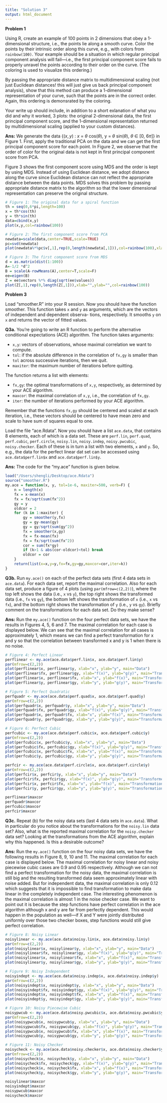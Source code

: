 ```yaml
---
title: "Solution 3"
output: html_document
---
```


**Problem 1**

Using R, create an example of 100 points in 2 dimensions that obey a 1-dimensional structure, i.e., the points lie along a smooth curve. Color the points by their intrinsic order along this curve, e.g., with colors from `rainbow(100)`. Your example should be a situation in which regular principal component analysis will fail—i.e., the first principal component score fails to properly unravel the points according to their order on the curve. (The coloring is used to visualize this ordering.)

By passing the appropriate distance matrix to multidimensional scaling (not just Euclidean distances! this will just give us back principal component analysis), show that this method can produce a 1-dimensional representation of your curve, such that the points are in the correct order. Again, this ordering is demonsrated by the coloring.

Your write up should include, in addition to a short exlanation of what you did and why it worked, 3 plots: the original 2-dimensional data, the first principal component score, and the 1-dimensional representation returned by multidimensional scaling (applied to your custom distances).

**Ans:**
We generate the data {($x, y$) : $x$ = $\theta$ cos($\theta$), y = $\theta$ sin($\theta$), $\theta$ $\in$ [0, 6$\pi$]} in Figure 1. First, apply the traditional PCA on the data and we can get the first principal component score for each point. In Figure 2, we observe that the order of color for the original data is not kept in first principal component score from PCA.

Figure 3 shows the first component score using MDS and the order is kept by using MDS. Instead of using Euclidean distance, we adopt distance along the curve since Euclidean distance can not reflect the appropriate distance between the data points. MDS solves this problem by passing appropriate distance matrix to the algorithm so that the lower dimensional representation can preserve the original structure.

```r
# Figure 1: The original data for a spiral function
th = seq(0,6*pi,length=100)
x = th*cos(th)
y = th*sin(th)
data=cbind(x,y)
plot(x,y,col=rainbow(100))
```

```r
# Figure 2: The first component score from PCA
newdata=scale(data,center=TRUE,scale=TRUE)
pc=svd(newdata)
plot(newdata%*%pc$v[,1],rep(0,length(newdata[,1])),col=rainbow(100),xlab="",ylab="")
```

```r
# Figure 3: The first component score from MDS
d = as.matrix(dist(1:100))
A=-1/2 *d^2
B = scale(A-rowMeans(A),center=T,scale=F)
ee=eigen(B)
Z = ee$vectors %*% diag(sqrt(ee$values))
plot(Z[,1],rep(0,length(Z[,1])),xlab="",ylab="",col=rainbow(100))
```

**Problem 3**

Load "smoother.R" into your R session. Now you should have the function smoother. This function takes `x` and `y` as arguments, which are the vectors of independent and dependent observa- tions, respectively. It smooths `y` on `x` and returns the vector of fitted values.

**Q3a.** You’re going to write an R function to perform the alternative conditional expectations (ACE) algorithm. The function takes arguments:

- `x,y`: vectors of observations, whose maximal correlation we want to compute.
- `tol`: if the absolute difference in the correlation of `fx,gy` is smaller than `tol` across successive iterations, then we quit.
- `maxiter`: the maximum number of iterations before quitting. 

The function returns a list with elements:

- `fx,gy`: the optimal transformations of `x,y`, respectively, as determined by your ACE algorithm.
- `maxcor`: the maximal correlation of `x,y`, i.e., the correlation of `fx,gy`.
- `iter`: the number of iterations performed by your ACE algorithm.

Remember that the functions `fx,gy` should be centered and scaled at each iteration, i.e., these vectors should be centered to have mean zero and scale to have sum of squares equal to one.

Load the file “ace.Rdata”. Now you should have a list `ace.data`, that contains 8 elements, each of which is a data set. These are `perf.lin`, `perf.quad`, `perf.cubic`, `perf.circle`, `noisy.lin`, `noisy.indep`, `noisy.pwcubic`, `noisy.checker`. Each of these is in turn a list with two elements, `x` and `y`. So, e.g., the data for the perfect linear dat set can be accessed using `ace.data$perf.lin$x` and `ace.data$perf.lin$y`.

**Ans:** 
The code for the “my.ace” function is given below.
```r
load("/Users/shengli/Desktop/ace.Rdata")
source("smoother.R")
my.ace = function(x, y, tol=1e-6, maxiter=500, verb=F) {
    n = length(x)
    fx = x-mean(x)
    fx = fx/sqrt(sum(fx^2))
    gy = y
    oldcor = 2
    for (k in 1:maxiter) {
        gy = smoother(y,fx)
        gy = gy-mean(gy)
        gy = gy/sqrt(sum(gy^2))
        fx = smoother(x,gy)
        fx = fx-mean(fx)
        fx = fx/sqrt(sum(fx^2))
        cor = sum(fx*gy)
        if (k>1 & abs(cor-oldcor)<tol) break
        oldcor = cor
    }
    return(list(x=x,y=y,fx=fx,gy=gy,maxcor=cor,iter=k))
}
```

**Q3b.** Run `my.ace()` on each of the perfect data sets (first 4 data sets in `ace.data`). For each data set, report the maximal correlation. Also for each data set, produce a figure of 4 plots (using `par(mfrow=c(2,2))`), where the top left shows the data (i.e., `x` vs `y`), the top right shows the transformed data (i.e., `fx` vs `gy`), the bottom left shows the transformation of `x` (i.e., `x` vs `fx`), and the bottom right shows the transformation of `y` (i.e., `y` vs `gy`). Briefly comment on the transformations for each data set. Do they make sense?

**Ans:**
Run the `my.ace()` function on the four perfect data sets, we have the results in Figures 4, 5, 6 and 7. The maximal correlation for each case is displayed below. We can see that the maximal correlation for all cases is approximately 1, which means we can find a perfect transformation for x and y so that the correlation between transformed x and y is 1 when there is no noise.

```r
# Figure 4: Perfect Linear
perflinear <- my.ace(ace.data$perf.lin$x, ace.data$perf.lin$y)
par(mfrow=c(2,2))
plot(perflinear$x, perflinear$y, xlab="x", ylab="y", main="Data")
plot(perflinear$fx, perflinear$gy, xlab="f(x)", ylab="g(y)", main="Transformed data")
plot(perflinear$x, perflinear$fx, xlab="x", ylab="f(x)", main="Transformation of x")
plot(perflinear$y, perflinear$gy, xlab="y", ylab="g(y)", main="Transformation of y")
```

```r
# Figure 5: Perfect Quadratic
perfquadr <- my.ace(ace.data$perf.quad$x, ace.data$perf.quad$y)
par(mfrow=c(2,2))
plot(perfquadr$x, perfquadr$y, xlab="x", ylab="y", main="Data")
plot(perfquadr$fx, perfquadr$gy, xlab="f(x)", ylab="g(y)", main="Transformed data")
plot(perfquadr$x, perfquadr$fx, xlab="x", ylab="f(x)", main="Transformation of x")
plot(perfquadr$y, perfquadr$gy, xlab="y", ylab="g(y)", main="Transformation of y")
```

```r
# Figure 6: Perfect Cubic
perfcubic <- my.ace(ace.data$perf.cubic$x, ace.data$perf.cubic$y)
par(mfrow=c(2,2))
plot(perfcubic$x, perfcubic$y, xlab="x", ylab="y", main="Data")
plot(perfcubic$fx, perfcubic$gy, xlab="f(x)", ylab="g(y)", main="Transformed data")
plot(perfcubic$x, perfcubic$fx, xlab="x", ylab="f(x)", main="Transformation of x")
plot(perfcubic$y, perfcubic$gy, xlab="y", ylab="g(y)", main="Transformation of y")
```

```r
perfcir <- my.ace(ace.data$perf.circle$x, ace.data$perf.circle$y)
par(mfrow=c(2,2))
plot(perfcir$x, perfcir$y, xlab="x", ylab="y", main="Data")
plot(perfcir$fx, perfcir$gy, xlab="f(x)", ylab="g(y)", main="Transformed data")
plot(perfcir$x, perfcir$fx, xlab="x", ylab="f(x)", main="Transformation of x")
plot(perfcir$y, perfcir$gy, xlab="y", ylab="g(y)", main="Transformation of y")
```

```r
perflinear$maxcor
perfquadr$maxcor
perfcubic$maxcor
perfcir$maxcor
```

**Q3c.** Repeat (b) for the noisy data sets (last 4 data sets in `ace.data`). What in particular do you notice about the transformations for the `noisy.lin` data set? Also, what is the reported maximal correlation for the `noisy.checker` data set? Looking at the transformations from the ACE algorithm, explain why this happened. Is this a desirable outcome?

**Ans:** 
Run the `my.ace()` function on the four noisy data sets, we have the following results in Figure 8, 9, 10 and 11. The maximal correlation for each case is displayed below. The maximal correlation for noisy linear and noisy piecewise cubic cases are 0.9 and 0.95 respectively. Although we can not find a perfect transformation for the noisy data, the maximal correlation is still big and the resulting transformed data seem approximately linear with noise added. But for independent data, the maximal correlation is only 0.12 which suggests that it is impossible to find transformation to make data linear in the completely independent case. The interesting phenomenon is the maximal correlation is almost 1 in the noise checker case. We want to point out it is because the step functions have perfect correlation in the ace algorithm although x and y are far from perfectly dependent. This would happen in the population as well—if X and Y were jointly distributed uniformly over those two checker boxes, step functions would still give perfect correlation.

```r
# Figure 8: Noisy Linear
noisylinear <- my.ace(ace.data$noisy.lin$x, ace.data$noisy.lin$y)
par(mfrow=c(2,2))
plot(noisylinear$x, noisylinear$y, xlab="x", ylab="y", main="Data")
plot(noisylinear$fx, noisylinear$gy, xlab="f(x)", ylab="g(y)", main="Transformed data")
plot(noisylinear$x, noisylinear$fx, xlab="x", ylab="f(x)", main="Transformation of x")
plot(noisylinear$y, noisylinear$gy, xlab="y", ylab="g(y)", main="Transformation of y")
```

```r
# Figure 9: Noisy Independent
noisyindept <- my.ace(ace.data$noisy.indep$x, ace.data$noisy.indep$y)
par(mfrow=c(2,2))
plot(noisyindept$x, noisyindept$y, xlab="x", ylab="y", main="Data")
plot(noisyindept$fx, noisyindept$gy, xlab="f(x)", ylab="g(y)", main="Transformed data")
plot(noisyindept$x, noisyindept$fx, xlab="x", ylab="f(x)", main="Transformation of x")
plot(noisyindept$y, noisyindept$gy, xlab="y", ylab="g(y)", main="Transformation of y")
```

```r
# Figure 10: Noisy Piecewise Cubic
noisypwcub <- my.ace(ace.data$noisy.pwcubic$x, ace.data$noisy.pwcubic$y)
par(mfrow=c(2,2))
plot(noisypwcub$x, noisypwcub$y, xlab="x", ylab="y", main="Data")
plot(noisypwcub$fx, noisypwcub$gy, xlab="f(x)", ylab="g(y)", main="Transformed data")
plot(noisypwcub$x, noisypwcub$fx, xlab="x", ylab="f(x)", main="Transformation of x")
plot(noisypwcub$y, noisypwcub$gy, xlab="y", ylab="g(y)", main="Transformation of y")
```

```r
# Figure 11: Noisy Checker
noisycheck <- my.ace(ace.data$noisy.checker$x, ace.data$noisy.checker$y)
par(mfrow=c(2,2))
plot(noisycheck$x, noisycheck$y, xlab="x", ylab="y", main="Data")
plot(noisycheck$fx, noisycheck$gy, xlab="f(x)", ylab="g(y)", main="Transformed data")
plot(noisycheck$x, noisycheck$fx, xlab="x", ylab="f(x)", main="Transformation of x")
plot(noisycheck$y, noisycheck$gy, xlab="y", ylab="g(y)", main="Transformation of y")
```

```r
noisylinear$maxcor
noisyindept$maxcor
noisypwcub$maxcor
noisycheck$maxcor
```